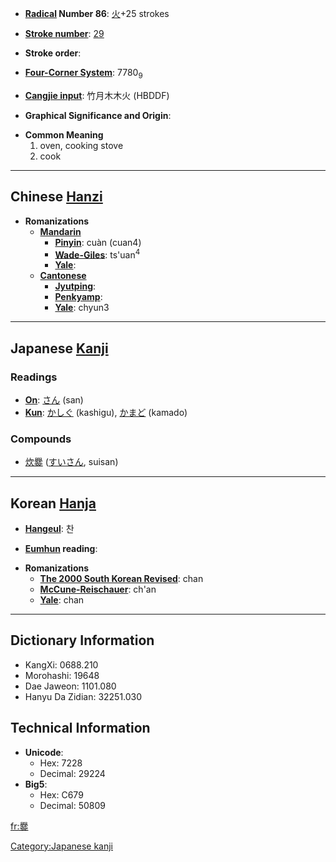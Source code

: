 * '''[[Wiktionary:Chinese radical index| Radical]] Number 86''': [[Wiktionary:Chinese radical index 火|火]]+25 strokes

* '''[[Wiktionary:Chinese total strokes index|Stroke number]]''': [[Wiktionary:Chinese total strokes index 29|29]]

* '''Stroke order''': 

* '''[[Wiktionary:Chinese four corner index|Four-Corner System]]''': 7780<sub>9</sub>

* '''[[Wiktionary:Chinese Cangjie index|Cangjie input]]''': 竹月木木火 (HBDDF)

* '''Graphical Significance and Origin''': 

* '''Common Meaning'''
*#oven, cooking stove
*# cook


----

== Chinese [[Hanzi]] ==

* '''Romanizations'''
** '''[[Mandarin]]'''
*** '''[[Pinyin]]''': cuàn (cuan4)
*** '''[[Wade-Giles]]''': ts'uan<sup>4</sup>
*** '''[[Yale]]''': 
** '''[[Cantonese]]'''
*** '''[[Jyutping]]''':
*** '''[[Penkyamp]]''': 
*** '''[[Yale]]''': chyun3


----

== Japanese [[Kanji]] ==

===Readings===
* '''[[On]]''': [[さん]] (san)
* '''[[Kun]]''': [[かしぐ]] (kashigu), [[かまど]] (kamado)
===Compounds===
*[[炊爨]] ([[すいさん]], suisan)

----

== Korean [[Hanja]] ==

* '''[[Hangeul]]''': 찬

* '''[[Eumhun]] reading''': 

* '''Romanizations'''
** '''[[The 2000 South Korean Revised Romanization|The 2000 South Korean Revised]]''': chan
** '''[[McCune-Reischauer]]''': ch'an
** '''[[Yale]]''': chan

----

== Dictionary Information ==

* KangXi: 0688.210
* Morohashi: 19648
* Dae Jaweon: 1101.080
* Hanyu Da Zidian: 32251.030

== Technical Information ==

* '''Unicode''':
** Hex: 7228
** Decimal: 29224
* '''Big5''':
** Hex: C679
** Decimal: 50809

[[Category:Japanese kanji]]

[[fr:爨]]